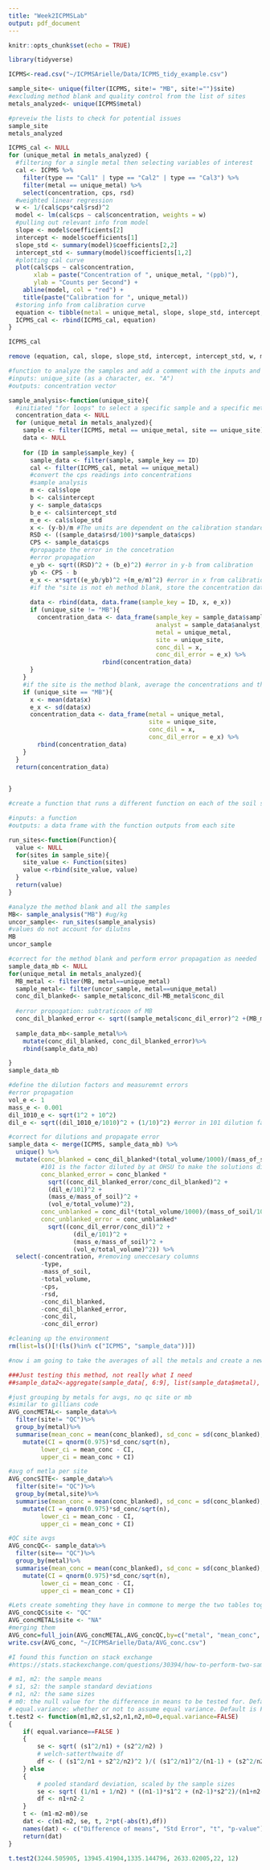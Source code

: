 ```yaml
---
title: "Week2ICPMSLab"
output: pdf_document
---
```


```r
knitr::opts_chunk$set(echo = TRUE)
```

```r
library(tidyverse)
```


```r
ICPMS<-read.csv("~/ICPMSArielle/Data/ICPMS_tidy_example.csv")

```

```r
sample_site<- unique(filter(ICPMS, site!= "MB", site!="")$site)
#excluding method blank and quality control from the list of sites
metals_analyzed<- unique(ICPMS$metal)

#preveiw the lists to check for potential issues
sample_site
metals_analyzed
```

```r
ICPMS_cal <- NULL
for (unique_metal in metals_analyzed) {
  #filtering for a single metal then selecting variables of interest
  cal <- ICPMS %>%
    filter(type == "Cal1" | type == "Cal2" | type == "Cal3") %>%
    filter(metal == unique_metal) %>%
    select(concentration, cps, rsd)
  #weighted linear regression
  w <- 1/(cal$cps*cal$rsd)^2
  model <- lm(cal$cps ~ cal$concentration, weights = w)
  #pulling out relevant info from model
  slope <- model$coefficients[2]
  intercept <- model$coefficients[1]
  slope_std <- summary(model)$coefficients[2,2]
  intercept_std <- summary(model)$coefficients[1,2]
  #plotting cal curve
  plot(cal$cps ~ cal$concentration,
       xlab = paste("Concentration of ", unique_metal, "(ppb)"),
       ylab = "Counts per Second") +
    abline(model, col = "red") +
    title(paste("Calibration for ", unique_metal))
  #storing info from calibration curve
  equation <- tibble(metal = unique_metal, slope, slope_std, intercept, intercept_std)
  ICPMS_cal <- rbind(ICPMS_cal, equation)
}

ICPMS_cal

remove (equation, cal, slope, slope_std, intercept, intercept_std, w, model, unique_metal)


```

```r
#function to analyze the samples and add a comment with the inputs and outputs of the functions
#inputs: unique_site (as a character, ex. "A")
#outputs: concentration vector

sample_analysis<-function(unique_site){
  #initiated "for loops" to select a specific sample and a specific metal
  concentration_data <- NULL
  for (unique_metal in metals_analyzed){
    sample <- filter(ICPMS, metal == unique_metal, site == unique_site)
    data <- NULL
 
    for (ID in sample$sample_key) {
      sample_data <- filter(sample, sample_key == ID)
      cal <- filter(ICPMS_cal, metal == unique_metal)
      #convert the cps readings into concentrations
      #sample analysis
      m <- cal$slope
      b <- cal$intercept
      y <- sample_data$cps
      b_e <- cal$intercept_std
      m_e <- cal$slope_std
      x <- (y-b)/m #The units are dependent on the calibration standards (Kg/mL)
      RSD <- ((sample_data$rsd/100)*sample_data$cps)
      CPS <- sample_data$cps 
      #propagate the error in the concetration
      #error propagation
      e_yb <- sqrt((RSD)^2 + (b_e)^2) #error in y-b from calibration
      yb <- CPS - b
      e_x <- x*sqrt((e_yb/yb)^2 +(m_e/m)^2) #error in x from calibration
      #if the "site is not eh method blank, store the concentration data
      
      data <- rbind(data, data.frame(sample_key = ID, x, e_x))
      if (unique_site != "MB"){
        concentration_data <- data_frame(sample_key = sample_data$sample_key,
                                         analyst = sample_data$analyst,
                                         metal = unique_metal,
                                         site = unique_site,
                                         conc_dil = x,
                                         conc_dil_error = e_x) %>%
                          rbind(concentration_data)
      }
    }
    #if the site is the method blank, average the concentrations and then store the data
    if (unique_site == "MB"){
      x <- mean(data$x)
      e_x <- sd(data$x)
      concentration_data <- data_frame(metal = unique_metal,
                                       site = unique_site,
                                       conc_dil = x,
                                       conc_dil_error = e_x) %>%
        rbind(concentration_data)
    }
  }
  return(concentration_data)

  
}

```


```r
#create a function that runs a different function on each of the soil sample sites

#inputs: a function
#outputs: a data frame with the function outputs from each site

run_sites<-function(Function){
  value <- NULL
  for(sites in sample_site){
    site_value <- Function(sites)
    value <-rbind(site_value, value)
  }
  return(value)
}


```

```r
#analyze the method blank and all the samples
MB<- sample_analysis("MB") #ug/kg
uncor_sample<- run_sites(sample_analysis)
#values do not account for dilutns
MB
uncor_sample


```

```r
#correct for the method blank and perform error propagation as needed
sample_data_mb <- NULL
for(unique_metal in metals_analyzed){
  MB_metal <- filter(MB, metal==unique_metal)
  sample_metal<- filter(uncor_sample, metal==unique_metal)
  conc_dil_blanked<- sample_metal$conc_dil-MB_metal$conc_dil
  
  #error propogation: subtraticoon of MB
  conc_dil_blanked_error <- sqrt((sample_metal$conc_dil_error)^2 +(MB_metal$conc_dil_error)^2)
  
  sample_data_mb<-sample_metal%>%
    mutate(conc_dil_blanked, conc_dil_blanked_error)%>%
    rbind(sample_data_mb)

}
sample_data_mb
```

```r
#define the dilution factors and measuremnt errors
#error propagation
vol_e <- 1
mass_e <- 0.001
dil_1010_e <- sqrt(1^2 + 10^2)
dil_e <- sqrt((dil_1010_e/1010)^2 + (1/10)^2) #error in 101 dilution factor

#correct for dilutions and propagate error
sample_data <- merge(ICPMS, sample_data_mb) %>%
  unique() %>%
  mutate(conc_blanked = conc_dil_blanked*(total_volume/1000)/(mass_of_soil/1000)*101,
         #101 is the factor diluted by at OHSU to make the solutions dilute enought to run the ICPMS on
         conc_blanked_error = conc_blanked *   
           sqrt((conc_dil_blanked_error/conc_dil_blanked)^2 + 
           (dil_e/101)^2 +
           (mass_e/mass_of_soil)^2 +
           (vol_e/total_volume)^2),
         conc_unblanked = conc_dil*(total_volume/1000)/(mass_of_soil/1000)*101,
         conc_unblanked_error = conc_unblanked*
           sqrt((conc_dil_error/conc_dil)^2 +
                  (dil_e/101)^2 +
                  (mass_e/mass_of_soil)^2 +
                  (vol_e/total_volume)^2)) %>%
  select(-concentration, #removing uneccesary columns
         -type,
         -mass_of_soil,
         -total_volume,
         -cps,
         -rsd,
         -conc_dil_blanked,
         -conc_dil_blanked_error,
         -conc_dil,
         -conc_dil_error)

```


```r
#cleaning up the environment
rm(list=ls()[!(ls()%in% c("ICPMS", "sample_data"))])

```


```r
#now i am going to take the averages of all the metals and create a new data frame with that, not sure if I will be able to make a fucntion, i may just do it by hand

###Just testing this method, not really what I need
##sample_data2<-aggregate(sample_data[, 6:9], list(sample_data$metal), mean)

#just grouping by metals for avgs, no qc site or mb
#similar to gillians code
AVG_concMETAL<- sample_data%>%
  filter(site!= "QC")%>%
  group_by(metal)%>%
  summarise(mean_conc = mean(conc_blanked), sd_conc = sd(conc_blanked), n = n()) %>%
    mutate(CI = qnorm(0.975)*sd_conc/sqrt(n),
         lower_ci = mean_conc - CI,
         upper_ci = mean_conc + CI)

#avg of metla per site
AVG_concSITE<- sample_data%>%
  filter(site!= "QC")%>%
  group_by(metal,site)%>%
  summarise(mean_conc = mean(conc_blanked), sd_conc = sd(conc_blanked), n = n()) %>%
    mutate(CI = qnorm(0.975)*sd_conc/sqrt(n),
         lower_ci = mean_conc - CI,
         upper_ci = mean_conc + CI)

#QC site avgs
AVG_concQC<- sample_data%>%
  filter(site== "QC")%>%
  group_by(metal)%>%
  summarise(mean_conc = mean(conc_blanked), sd_conc = sd(conc_blanked), n = n()) %>%
    mutate(CI = qnorm(0.975)*sd_conc/sqrt(n),
         lower_ci = mean_conc - CI,
         upper_ci = mean_conc + CI)


```



```r
#Lets create somehting they have in commone to merge the two tables together
AVG_concQC$site <- "QC"
AVG_concMETAL$site <- "NA"
#merging them
AVG_conc=full_join(AVG_concMETAL,AVG_concQC,by=c("metal", "mean_conc", "sd_conc", "n", "CI", "lower_ci", "upper_ci", "site"))
write.csv(AVG_conc, "~/ICPMSArielle/Data/AVG_conc.csv")
```


```r
#I found this function on stack exchange
#https://stats.stackexchange.com/questions/30394/how-to-perform-two-sample-t-tests-in-r-by-inputting-sample-statistics-rather-tha

# m1, m2: the sample means
# s1, s2: the sample standard deviations
# n1, n2: the same sizes
# m0: the null value for the difference in means to be tested for. Default is 0. 
# equal.variance: whether or not to assume equal variance. Default is FALSE. 
t.test2 <- function(m1,m2,s1,s2,n1,n2,m0=0,equal.variance=FALSE)
{
    if( equal.variance==FALSE ) 
    {
        se <- sqrt( (s1^2/n1) + (s2^2/n2) )
        # welch-satterthwaite df
        df <- ( (s1^2/n1 + s2^2/n2)^2 )/( (s1^2/n1)^2/(n1-1) + (s2^2/n2)^2/(n2-1) )
    } else
    {
        # pooled standard deviation, scaled by the sample sizes
        se <- sqrt( (1/n1 + 1/n2) * ((n1-1)*s1^2 + (n2-1)*s2^2)/(n1+n2-2) ) 
        df <- n1+n2-2
    }      
    t <- (m1-m2-m0)/se 
    dat <- c(m1-m2, se, t, 2*pt(-abs(t),df))    
    names(dat) <- c("Difference of means", "Std Error", "t", "p-value")
    return(dat) 
}

```

```r
t.test2(3244.505905, 13945.41904,1335.144796, 2633.02005,22, 12)


```



```r


```


